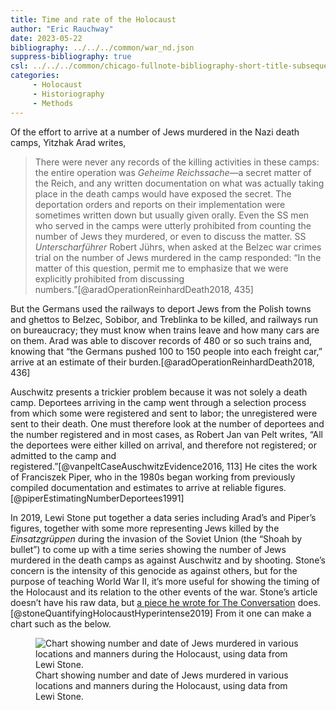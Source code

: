```yaml
---
title: Time and rate of the Holocaust
author: "Eric Rauchway"
date: 2023-05-22
bibliography: ../../../common/war_nd.json
suppress-bibliography: true
csl: ../../../common/chicago-fullnote-bibliography-short-title-subsequent.csl
categories:
     - Holocaust
     - Historiography
     - Methods
---
```


Of the effort to arrive at a number of Jews murdered in the Nazi death camps, Yitzhak Arad writes,

> There were never any records of the killing activities in these camps: the entire operation was *Geheime Reichssache---*a secret matter of the Reich, and any written documentation on what was actually taking place in the death camps would have exposed the secret. The deportation orders and reports on their implementation were sometimes written down but usually given orally. Even the SS men who served in the camps were utterly prohibited from counting the number of Jews they murdered, or even to discuss the matter. SS *Unterscharführer* Robert Jührs, when asked at the Belzec war crimes trial on the number of Jews murdered in the camp responded: "In the matter of this question, permit me to emphasize that we were explicitly prohibited from discussing numbers."[@aradOperationReinhardDeath2018, 435]

But the Germans used the railways to deport Jews from the Polish towns and ghettos to Belzec, Sobibor, and Treblinka to be killed, and railways run on bureaucracy; they must know when trains leave and how many cars are on them. Arad was able to discover records of 480 or so such trains and, knowing that "the Germans pushed 100 to 150 people into each freight car," arrive at an estimate of their burden.[@aradOperationReinhardDeath2018, 436]

Auschwitz presents a trickier problem because it was not solely a death camp. Deportees arriving in the camp went through a selection process from which some were registered and sent to labor; the unregistered were sent to their death. One must therefore look at the number of deportees and the number registered and in most cases, as Robert Jan van Pelt writes, "All the deportees were either killed on arrival, and therefore not registered; or admitted to the camp and registered."[@vanpeltCaseAuschwitzEvidence2016, 113] He cites the work of Franciszek Piper, who in the 1980s began working from previously compiled documentation and estimates to arrive at reliable figures.[@piperEstimatingNumberDeportees1991]

In 2019, Lewi Stone put together a data series including Arad's and Piper's figures, together with some more representing Jews killed by the *Einsatzgrüppen* during the invasion of the Soviet Union (the "Shoah by bullet") to come up with a time series showing the number of Jews murdered in the death camps as against Auschwitz and by shooting. Stone's concern is the intensity of this genocide as against others, but for the purpose of teaching World War II, it's more useful for showing the timing of the Holocaust and its relation to the other events of the war. Stone's article doesn't have his raw data, but [a piece he wrote for The Conversation](https://theconversation.com/quantifying-the-holocaust-measuring-murder-rates-during-the-nazi-genocide-108984) does.[@stoneQuantifyingHolocaustHyperintense2019] From it one can make a chart such as the below.

![Chart showing number and date of Jews murdered in various locations and manners during the Holocaust, using data from Lewi Stone.](stone_holocaust.png)

